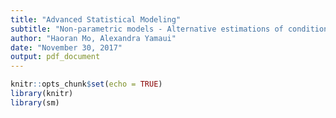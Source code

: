 ```yaml
---
title: "Advanced Statistical Modeling"
subtitle: "Non-parametric models - Alternative estimations of conditional variance"
author: "Haoran Mo, Alexandra Yamaui"
date: "November 30, 2017"
output: pdf_document
---
```


```r
knitr::opts_chunk$set(echo = TRUE)
library(knitr)
library(sm)
```
